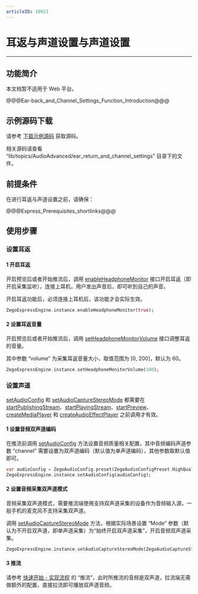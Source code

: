 ```yaml
---
articleID: 10921
---
```

# 耳返与声道设置与声道设置

- - -
 
## 功能简介

<div class="mk-warning">

本文档暂不适用于 Web 平台。
</div>

@@@Ear-back_and_Channel_Settings_Function_Introduction@@@

  
## 示例源码下载

请参考 [下载示例源码](!DownloadDemo/DownloadDemo) 获取源码。

相关源码请查看 “lib/topics/AudioAdvanced/ear_return_and_channel_settings” 目录下的文件。

## 前提条件

在进行耳返与声道设置之前，请确保：

@@@Express_Prerequisites_shortlinks@@@


## 使用步骤

### 设置耳返

#### 1 开启耳返

开启预览后或者开始推流后，调用 [enableHeadphoneMonitor](/unique-api/express-video-sdkhttps://doc-zh.zego.im/article/dart_flutter/zego_express_engine/ZegoExpressEngineDevice/enableHeadphoneMonitor.html) 接口开启耳返（即开启采集监听），连接上耳机，用户发出声音后，即可听到自己的声音。

<div class = 'mk-hint'>

开启耳返功能后，必须连接上耳机后，该功能才会实际生效。
</div>

```dart
ZegoExpressEngine.instance.enableHeadphoneMonitor(true);
```

#### 2 设置耳返音量

开启预览后或者开始推流后，调用 [setHeadphoneMonitorVolume](/unique-api/express-video-sdkhttps://doc-zh.zego.im/article/dart_flutter/zego_express_engine/ZegoExpressEngineDevice/setHeadphoneMonitorVolume.html) 接口调整耳返的音量。

其中参数 “volume” 为采集耳返音量大小，取值范围为 [0, 200]，默认为 60。

```dart
ZegoExpressEngine.instance.setHeadphoneMonitorVolume(100);
```

### 设置声道

<div class="mk-warning">

[setAudioConfig](/unique-api/express-video-sdkhttps://doc-zh.zego.im/article/dart_flutter/zego_express_engine/ZegoExpressEnginePublisher/setAudioConfig.html) 和 [setAudioCaptureStereoMode](/unique-api/express-video-sdkhttps://doc-zh.zego.im/article/dart_flutter/zego_express_engine/ZegoExpressEnginePublisher/setAudioCaptureStereoMode.html) 都需要在 [startPublishingStream](/unique-api/express-video-sdkhttps://doc-zh.zego.im/article/dart_flutter/zego_express_engine/ZegoExpressEnginePublisher/startPublishingStream.html)、[startPlayingStream](/unique-api/express-video-sdkhttps://doc-zh.zego.im/article/dart_flutter/zego_express_engine/ZegoExpressEnginePlayer/startPlayingStream.html)、[startPreview](/unique-api/express-video-sdkhttps://doc-zh.zego.im/article/dart_flutter/zego_express_engine/ZegoExpressEnginePublisher/startPreview.html)、[createMediaPlayer](/unique-api/express-video-sdkhttps://doc-zh.zego.im/article/dart_flutter/zego_express_engine/ZegoExpressEngineMediaPlayer/createMediaPlayer.html) 和 [createAudioEffectPlayer](/unique-api/express-video-sdkhttps://doc-zh.zego.im/article/dart_flutter/zego_express_engine/ZegoExpressEngineAudioEffectPlayer/createAudioEffectPlayer.html) 之前调用才有效。 
</div>

#### 1 设置音频双声道编码

在推流前调用 [setAudioConfig](/unique-api/express-video-sdkhttps://doc-zh.zego.im/article/dart_flutter/zego_express_engine/ZegoExpressEnginePublisher/setAudioConfig.html) 方法设置音频质量相关配置，其中音频编码声道参数 “channel” 需要设置为双声道编码（默认值为单声道编码），其他参数取默认值即可。

```dart
var audioConfig = ZegoAudioConfig.preset(ZegoAudioConfigPreset.HighQualityStereo);
ZegoExpressEngine.instance.setAudioConfig(audioConfig);
```

#### 2 设置音频采集双声道模式

<div class="mk-hint">

音频采集双声道模式，需要推流端使用支持双声道采集的设备作为音频输入源，一般手机的麦克风不支持采集双声道。
</div>

调用 [setAudioCaptureStereoMode](/unique-api/express-video-sdkhttps://doc-zh.zego.im/article/dart_flutter/zego_express_engine/ZegoExpressEnginePublisher/setAudioCaptureStereoMode.html) 方法，根据实际场景设置 “Mode” 参数（默认为不开启双声道，即单声道采集）为“始终开启双声道采集”，开启音频双声道采集。

```dart
ZegoExpressEngine.instance.setAudioCaptureStereoMode(ZegoAudioCaptureStereoMode.Always);
```

#### 3 推流

请参考 [快速开始 - 实现流程](!Integration/Solution_Implementation#publishingStream) 的 “推流”，此时所推流的音频是双声道，拉流端无需做额外的配置，直接拉流即可播放双声道音频。
